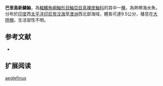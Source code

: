 {{Speciesbox 
| name = 巴里島新鱗鮋
| image = 
| image_caption = 
| image_width = 240 px
| status = NE
| status_system = IUCN3.1
| genus = Neocentropogon
| species = aeglefinus
| authority = [[Weber|Weber]], 1913
| synonyms = *''Paracentropogon aeglefinus,Weber, 1913''
*''Neocentropogon aeglefinis,Weber, 1913''
*''Neocentropogon aegelfinus,Weber, 1913''
}}
'''巴里島新鱗鮋'''，為[[輻鰭魚綱|輻鰭魚綱]][[鮋形目|鮋形目]][[鮋亞目|鮋亞目]][[真裸皮鮋科|真裸皮鮋科]]的其中一[[種|種]]，為熱帶海水魚，分布於[[印度|印度]]西[[太平洋|太平洋]][[印尼|印尼]][[帝汶海|帝汶海]]至[[澳洲|澳洲]]西北部海域，體長可達9.5公分，棲息在[[大陸棚|大陸棚]]，生活習性不明。
==参考文献==
*{{FishBase_species|genus=Neocentropogon|species=aeglefinus|year=2014|month=5}}

== 扩展阅读 ==
{{refbegin}}
{{wikispecies-inline|Neocentropogon aeglefinus|巴里島新鱗鮋}}
{{refend}}
{{Taxonbar|from=Q1910913}}

[[Category:新鱗鮋屬|aeglefinus]]


{{鮋形目小作品}}